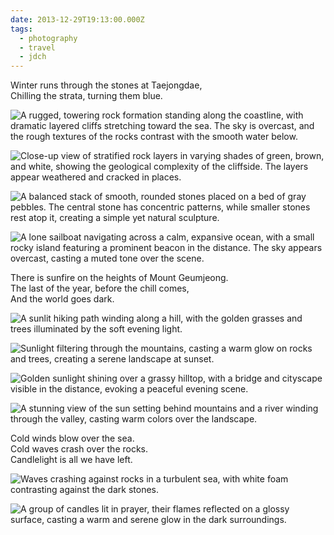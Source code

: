 ```yaml
---
date: 2013-12-29T19:13:00.000Z
tags:
  - photography
  - travel
  - jdch
---
```

Winter runs through the stones at Taejongdae,<br/>
Chilling the strata, turning them blue.

![A rugged, towering rock formation standing along the coastline, with dramatic layered cliffs stretching toward the sea. The sky is overcast, and the rough textures of the rocks contrast with the smooth water below.](/assets/photos/20131226-IMG_2009.jpg)

![Close-up view of stratified rock layers in varying shades of green, brown, and white, showing the geological complexity of the cliffside. The layers appear weathered and cracked in places.](/assets/photos/20131226-IMG_2001.jpg)

![A balanced stack of smooth, rounded stones placed on a bed of gray pebbles. The central stone has concentric patterns, while smaller stones rest atop it, creating a simple yet natural sculpture.](/assets/photos/20131226-IMG_2033.jpg)

![A lone sailboat navigating across a calm, expansive ocean, with a small rocky island featuring a prominent beacon in the distance. The sky appears overcast, casting a muted tone over the scene.](/assets/photos/20131226-IMG_1977.jpg)

There is sunfire on the heights of Mount Geumjeong.<br/>
The last of the year, before the chill comes,<br/>
And the world goes dark.

![A sunlit hiking path winding along a hill, with the golden grasses and trees illuminated by the soft evening light.](/assets/photos/20131228-IMG_2132.jpg)

![Sunlight filtering through the mountains, casting a warm glow on rocks and trees, creating a serene landscape at sunset.](/assets/photos/20131228-IMG_2137.jpg)

![Golden sunlight shining over a grassy hilltop, with a bridge and cityscape visible in the distance, evoking a peaceful evening scene.](/assets/photos/20131228-IMG_2149.jpg)

![A stunning view of the sun setting behind mountains and a river winding through the valley, casting warm colors over the landscape.](/assets/photos/20131228-IMG_2186.jpg)

Cold winds blow over the sea.<br/>
Cold waves crash over the rocks.<br/>
Candlelight is all we have left.

![Waves crashing against rocks in a turbulent sea, with white foam contrasting against the dark stones.](/assets/photos/20131229-IMG_2281.jpg)

![A group of candles lit in prayer, their flames reflected on a glossy surface, casting a warm and serene glow in the dark surroundings.](/assets/photos/20131229-IMG_2271.jpg)